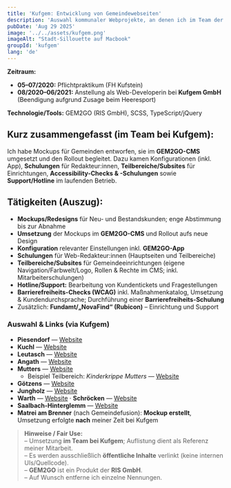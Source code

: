 ```yaml
---
title: 'Kufgem: Entwicklung von Gemeindewebseiten'
description: 'Auswahl kommunaler Webprojekte, an denen ich im Team der Kufgem GmbH mitgearbeitet habe. Fokus: Mockups/Design, Umsetzung im GEM2GO-CMS, Schulungen & Accessibility.'
pubDate: 'Aug 29 2025'
image: '../../assets/kufgem.png'
imageAlt: "Stadt-Sillouette auf Macbook"
groupId: 'kufgem'
lang: 'de'
---
```

**Zeitraum:**  
- **05–07/2020:** Pflichtpraktikum (FH Kufstein)  
- **08/2020–06/2021:** Anstellung als Web-Developerin bei **Kufgem GmbH** (Beendigung aufgrund Zusage beim Heeresport)

**Technologie/Tools:** GEM2GO (RIS GmbH), SCSS, TypeScript/jQuery

## Kurz zusammengefasst (im Team bei Kufgem):  
Ich habe Mockups für Gemeinden entworfen, sie im **GEM2GO-CMS** umgesetzt und den Rollout begleitet. Dazu kamen Konfigurationen (inkl. App), **Schulungen** für Redakteur:innen, **Teilbereiche/Subsites** für Einrichtungen, **Accessibility-Checks & -Schulungen** sowie **Support/Hotline** im laufenden Betrieb.

## Tätigkeiten (Auszug):  
- **Mockups/Redesigns** für Neu- und Bestandskunden; enge Abstimmung bis zur Abnahme  
- **Umsetzung** der Mockups im **GEM2GO-CMS** und Rollout aufs neue Design  
- **Konfiguration** relevanter Einstellungen inkl. **GEM2GO-App**  
- **Schulungen** für Web-Redakteur:innen (Hauptseiten und Teilbereiche)  
- **Teilbereiche/Subsites** für Gemeindeeinrichtungen (eigene Navigation/Farbwelt/Logo, Rollen & Rechte im CMS; inkl. Mitarbeiterschulungen)  
- **Hotline/Support:** Bearbeitung von Kundentickets und Fragestellungen  
- **Barrierefreiheits-Checks (WCAG)** inkl. Maßnahmenkatalog, Umsetzung & Kundendurchsprache; Durchführung einer **Barrierefreiheits-Schulung**  
- Zusätzlich: **Fundamt/„NovaFind“ (Rubicon)** – Einrichtung und Support

### Auswahl & Links (via Kufgem)
- **Piesendorf** — <a href="https://www.piesendorf.salzburg.at/" target="_blank" rel="noopener">Website</a>  
- **Kuchl** — <a href="https://www.kuchl.net/" target="_blank" rel="noopener">Website</a>  
- **Leutasch** — <a href="https://www.leutasch.at/" target="_blank" rel="noopener">Website</a>  
- **Angath** — <a href="https://www.angath.at/" target="_blank" rel="noopener">Website</a>  
- **Mutters** — <a href="https://www.mutters.gv.at/" target="_blank" rel="noopener">Website</a>  
  - Beispiel Teilbereich: *Kinderkrippe Mutters* — <a href="https://www.mutters.gv.at/Kinderkrippe_Mutters" target="_blank" rel="noopener">Website</a>  
- **Götzens** — <a href="https://www.goetzens.gv.at/" target="_blank" rel="noopener">Website</a>  
- **Jungholz** — <a href="https://www.jungholz.gv.at/" target="_blank" rel="noopener">Website</a>  
- **Warth** — <a href="https://www.gemeinde-warth.at/" target="_blank" rel="noopener">Website</a> · **Schröcken** — <a href="https://www.gemeinde-schroecken.at/" target="_blank" rel="noopener">Website</a>  
- **Saalbach-Hinterglemm** — <a href="https://www.saalbach.or.at/" target="_blank" rel="noopener">Website</a>  
- **Matrei am Brenner** (nach Gemeindefusion): **Mockup erstellt**, Umsetzung erfolgte **nach** meiner Zeit bei Kufgem

> **Hinweise / Fair Use:**  
> – Umsetzung **im Team bei Kufgem**; Auflistung dient als Referenz meiner Mitarbeit.  
> – Es werden ausschließlich **öffentliche Inhalte** verlinkt (keine internen UIs/Quellcode).  
> – **GEM2GO** ist ein Produkt der **RIS GmbH**.  
> – Auf Wunsch entferne ich einzelne Nennungen.
